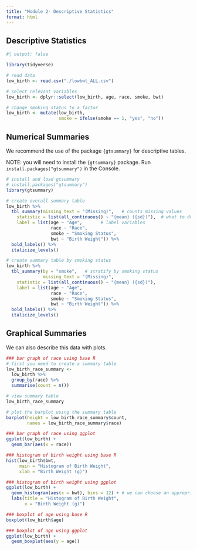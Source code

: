 ```yaml
---
title: "Module 2- Descriptive Statistics"
format: html
---
```


## Descriptive Statistics

```r
#| output: false

library(tidyverse)

# read data
low_birth <- read.csv("./lowbwt_ALL.csv")

# select relevant variables
low_birth <- dplyr::select(low_birth, age, race, smoke, bwt)

# change smoking status to a factor
low_birth <- mutate(low_birth,
                    smoke = ifelse(smoke == 1, "yes", "no"))
```

## Numerical Summaries

We recommend the use of the package `{gtsummary}` for descriptive tables.

NOTE: you will need to install the `{gtsummary}` package.  Run `install.packages("gtsummary")` in the Console.

```r
# install and load gtsummary
# install.packages("gtsummary")
library(gtsummary)

# create overall summary table
low_birth %>%  
  tbl_summary(missing_text = "(Missing)",   # counts missing values
    statistic = list(all_continuous() ~ "{mean} ({sd})"),  # what to do with continuous variables
    label = list(age ~ "Age",       # label variables
                 race ~ "Race",
                 smoke ~ "Smoking Status",
                 bwt ~ "Birth Weight")) %>% 
  bold_labels() %>%   
  italicize_levels() 

# create summary table by smoking status
low_birth %>%  
  tbl_summary(by = "smoke",   # stratify by smoking status
              missing_text = "(Missing)",
    statistic = list(all_continuous() ~ "{mean} ({sd})"),
    label = list(age ~ "Age",
                 race ~ "Race",
                 smoke ~ "Smoking Status",
                 bwt ~ "Birth Weight")) %>% 
  bold_labels() %>% 
  italicize_levels() 
```

## Graphical Summaries

We can also describe this data with plots.  

```r
### bar graph of race using base R
# first you need to create a summary table
low_birth_race_summary <-
  low_birth %>% 
  group_by(race) %>% 
  summarise(count = n())

# view summary table
low_birth_race_summary

# plot the barplot using the summary table
barplot(height = low_birth_race_summary$count,
        names = low_birth_race_summary$race)

### bar graph of race using ggplot
ggplot(low_birth) +
  geom_bar(aes(x = race))

### histogram of birth weight using base R
hist(low_birth$bwt,
     main = "Histogram of Birth Weight",
     xlab = "Birth Weight (g)")

### histogram of birth weight using ggplot
ggplot(low_birth) +
  geom_histogram(aes(x = bwt), bins = 12) + # we can choose an appropriate number of bins
  labs(title = "Histogram of Birth Weight",
       x = "Birth Weight (g)")

### boxplot of age using base R
boxplot(low_birth$age)

### boxplot of age using ggplot
ggplot(low_birth) +
  geom_boxplot(aes(y = age))
```

